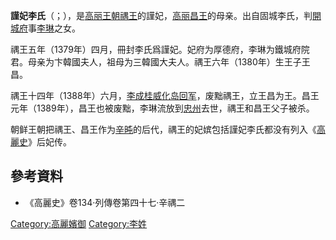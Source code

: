 '''謹妃李氏'''（{{lang|ko|근비이씨}}；{{bd|？||？}}），是[[高丽王朝|高丽王朝]][[禑王|禑王]]的謹妃，[[高丽昌王|高丽昌王]]的母亲。出自固城李氏，判[[開城府|開城府]]事[[李琳_(高麗)|李琳]]之女。

禑王五年（1379年）四月，冊封李氏爲謹妃。妃府为厚德府，李琳为鐵城府院君。母亲为卞韓國夫人，祖母为三韓國大夫人。禑王六年（1380年）生王子王昌。

禑王十四年（1388年）六月，[[李成桂|李成桂]][[威化岛回军|威化岛回军]]，废黜禑王，立王昌为王。昌王元年（1389年），昌王也被废黜，李琳流放到[[忠州|忠州]]去世，禑王和昌王父子被杀。

朝鲜王朝把禑王、昌王作为[[辛旽|辛旽]]的后代，禑王的妃嫔包括謹妃李氏都没有列入《[[高麗史|高麗史]]》后妃传。

== 參考資料 ==
* 《高麗史》卷134·列傳卷第四十七·辛禑二

{{高麗王后}}

[[Category:高麗嬪御|Category:高麗嬪御]]
[[Category:李姓|Category:李姓]]